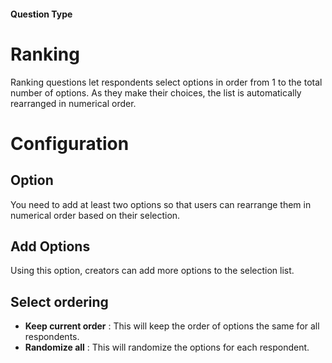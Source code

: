 
#### Question Type

# Ranking

Ranking questions let respondents select options in order from 1 to the total number of options. As they make their choices, the list is automatically rearranged in numerical order.

<MdxImage
  src={Ranking}
  alt="Overview of Ranking question type"
  quality="100"
  className="max-w-full rounded-lg sm:max-w-3xl"
/>

# Configuration

## Option

You need to add at least two options so that users can rearrange them in numerical order based on their selection.

## Add Options

Using this option, creators can add more options to the selection list.

## Select ordering

- **Keep current order** : This will keep the order of options the same for all respondents.
- **Randomize all** : This will randomize the options for each respondent.
